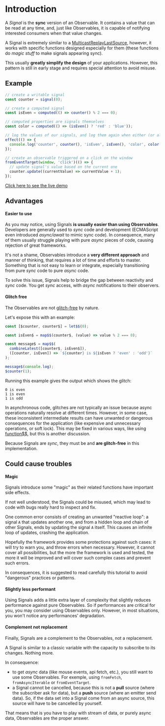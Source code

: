 # Introduction

A *Signal* is the **sync** version of an Observable.
It contains a value that can be read at any time, and, just like Observables, it is capable of notifying interested consumers when that value changes.

A Signal is extremely similar to a [MulticastReplayLastSource](/docs/reference/create-multicast-replay-last-source/),
however, it works with specific functions designed especially for them (these functions do *magic stuff* to make signals appearing sync).

This usually **greatly simplify the design** of your applications.
However, this pattern is still in early stage and requires special attention to avoid misuse.

## Example

```ts
// create a writable signal
const counter = signal(0);

// create a computed signal
const isEven = computed(() => counter() % 2 === 0);

// computed properties are signals themselves
const color = computed(() => (isEven() ? 'red' : 'blue'));

// log the values of our signals, and log them again when either (or all) changes.
effect(() => {
  console.log('counter', counter(), 'isEven', isEven(), 'color', color());
});

// create an observable triggered on a click on the window
fromEventTarget(window, 'click')(() => {
  // update signal's value based on the current one
  counter.update((currentValue) => currentValue + 1);
});
```

[Click here to see the live demo](https://stackblitz.com/edit/typescript-kcgprl?devToolsHeight=33&file=index.ts)

## Advantages

#### Easier to use

As you may notice, using Signals **is usually easier than using Observables**.
Developers are generally used to *sync* code and development (ECMAScript even introduced *async/await* to mimic sync code).
In consequence, many of them usually struggle playing with pure *async* pieces of code,
causing rejection of great frameworks.

It's not a shame, Observables introduce a **very different approach** and manner of thinking,
that requires a lot of time and efforts to master.
Something that is not easy to learn or integrate, especially transitioning from pure *sync* code to pure *async* code.

To solve this issue, Signals help to bridge the gap between reactivity and *sync* code.
You get *sync* access, with *async* notifications to their observers.

#### Glitch free

The Observables are not [glitch-free](https://en.wikipedia.org/wiki/Reactive_programming#Glitches) by nature.

Let's expose this with an example:

```ts
const [$counter, counter$] = let$$(0);

const isEven$ = map$$(counter$, (value) => value % 2 === 0);

const message$ = map$$(
  combineLatest([counter$, isEven$]),
  ([counter, isEven]) => `${counter} is ${isEven ? 'even' : 'odd'}`
);

message$(console.log);
$counter(1);
```

Running this example gives the output which shows the glitch:

```text
0 is even
1 is even
1 is odd
```

In asynchronous code, glitches are not typically an issue because async operations naturally resolve at different times.
However, in some case, these inconsistent intermediate results can have unwanted or dangerous consequences for the application
(like expensive and unnecessary operations, or soft lock).
This may be fixed in various ways, like using [function$$](/docs/reference/optimized-reactive-function/), but this is another discussion.

Because Signals are *sync*, they must be and **are glitch-free** in this implementation.


## Could cause troubles

#### Magic

Signals introduce some "magic" as their related functions have important side effects.

If not well understood, the Signals could be misused, which may lead to code with bugs really hard to inspect and fix.

One common error consists of creating an unwanted "reactive loop": a signal `A` that updates another one, and from a hidden loop and chain of other Signals,
ends by updating the signal `A` itself. This causes an infinite loop of updates, crashing the application.

Hopefully the framework provides some protections against such cases: it will try to warn you, and throw errors when necessary.
However, it cannot cover all possibilities, but the more the framework is used and tested,
the more it will be improved and will cover such complex cases and prevent such errors.

In consequences, it is suggested to read carefully this tutorial to avoid "dangerous" practices or patterns.

#### Slightly less performant

Using Signals adds a little extra layer of complexity that slightly reduces performance against pure Observables.
So if performances are critical for you, you may consider using Observables only.
However, in most situations, you won't notice any performances' degradation.

#### Complement not replacement

Finally, Signals are a complement to the Observables, not a replacement.

A Signal is similar to a classic variable with the capacity to subscribe to its changes. Nothing more.

In consequence:

- to get *async* data (like mouse events, api fetch, etc.), you still want to use some Observables.
For exemple, using `fromFetch`, `fromAsyncIterable` or `fromEventTarget`.
- a Signal cannot be cancelled, because this is not a **pull** source (where the subscriber ask for data), but a **push** source (where an emitter send data).
So, if the data set into a Signal come from an async source, this source will have to be cancelled by yourself.

That means that is you have to play with stream of data, or purely async data, Observables are the proper answer.


